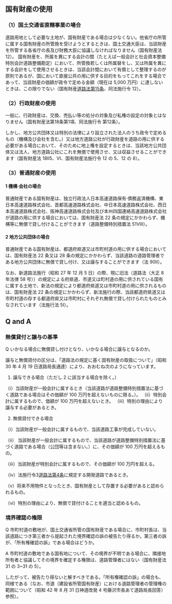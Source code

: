 

## 国有財産の使用



### （1）国土交通省直轄事業の場合



道路用地として必要な土地が、国有財産である場合は少なくない。他省庁の所管に属する国有財産の所管換を受けようとするときは、国土交通大臣は、当該財産を所管する各省庁の長及び財務大臣に協議しなければなりません（国有財産法 12）。
国有財産を、所属を異にする会計の間（たとえば一般会計と社会資本整備特別会計道路整備勘定）において、所管換若しくは所属替をし、又は所属を異にする会計をして使用させるときは、当該会計間において有償として整理するのが原則であるが、国において直接公共の用に供する目的をもってこれをする場合であって、当該財産の価額が政令で定める金額（現在は 5,000 万円）に達しないときは、この限りでない（国有財産[道路法第15条](https://elaws.e-gov.go.jp/document?lawid=327AC1000000180#Mp-At_17)、同法施行令 12）。


### （2）行政財産の使用



一般に、行政財産は、交換、売払い等の処分の対象及び私権の設定の対象とはなりません（国有財産法第18条第1項、同法施行令 第12条）。

しかし、地方公共団体又は特別の法律により設立された法人のうち政令で定めるもの（機構及び会社を含む。）又は地方道路公社が行政財産を道路の用に供する必要がある場合において、そのために地上権を設定するときは、当該地方公共団体又は法人、地方道路公社にこれを無償で使用させ、又は収益させることができます（国有財産法 18Ⅱ5、VI、国有財産法施行令 12 の 5、12 の 8）。


### （3）普通財産の使用



#### 1 機構·会社の場合



普通財産である国有財産は、独立行政法人日本高速道路保有·債務返済機構、東日本高速道路株式会社、首都高速道路株式会社、中日本高速道路株式会社、西日本高速道路株式会社、阪神高速道路株式会社及び本州四国連絡高速道路株式会社が道路の用に供する場合においては、国有財産法 22 条の規定にかかわらず、機構等に無償で貸し付けることができます（道路整備特別措置法 51Ⅷ）。


#### 2 地方公共団体の場合



普通財産である国有財産は、都道府県道又は市町村道の用に供する場合においては、国有財産法 22 条又は 28 条の規定にかかわらず、当該道路の道路管理者である地方公共団体に無償で貸し付け、又は譲与することができます（法 90Ⅱ）。


なお、新道路法施行（昭和 27 年 12 月 5 日）の際、現に旧法（道路法（大正 8 年法律 58 号））の規定による府県道、市道又は町村道の用に供されている国有に属する土地で、新法の規定により都道府県道又は市町村道の用に供されるものは、国有財産法 22 条の規定にかかわらず、新法施行の際、当該都道府県道又は市町村道の存する都道府県又は市町村にそれぞれ無償で貸し付けられたものとみなされています（法施行法 5Ⅰ）。


## Q and A



### 無償貸付と譲与の基準



Q いかなる場合に無償貸し付けとなり、いかなる場合に譲与となるのか。



譲与と無償貸付の区分は、「道路法の規定に基く固有財産の取扱について」（昭和 30 年 4 月 19 日道路局長通達）により、おおむね次のようになっています。


1. 譲与できる場合（ただし 2 に該当する場合を除く。）

（i）当該財産が一般会計に属するとき（当該道路が道路整備特別措置法に基づく道路である場合はその価額が 100 万円を超えないものに限る。）。
（ⅱ）特別会計に属するもので、価額が 100 万円を超えないとき。
（ⅲ）特別の理由により譲与する必要があるとき。

2. 無償貸付できる場合

（i）当該財産が一般会計に属するもので、当該道路工事が完成していない。

（ii） 当該財産が一般会計に属するもので、当該道路が道路整備特別措置法に基づく道路である場合（公団等は含まない。）に、その価額が 100 万円を超えるもの。

（ⅲ）当該財産が特別会計に属するもので、その価額が 100 万円を超える。

（iv）法施行令3[道路法第4条](https://elaws.e-gov.go.jp/document?lawid=327AC1000000180#Mp-At_4)に規定する開発道路であるとき。

（v）将来不用物件となったとき、国有財産として存置する必要があると認められるもの。

（vi）特別の理由により、無償で貸付けることを適当と認めるもの。


### 境界確認の権限



Q 市町村道の敷地が、国土交通省所管の国有財産である場合に、市町村長は、当該道路につき第三者から提起された境界確認の訴の被告たり得るか。第三者の訴が、「所有権確認の訴」である場合はどうか。



A 市町村道の敷地である国有地について、その境界が不明である場合に、隣接地所有者と協議してその境界を確定する権限は、道路管理者にはない（国有財産法 31 の 3~31 の 5）。

したがって、被告たり得ないと解すべきである。「所有権確認の訴」の場合も、同様である（なお、市道（建設省所管国有財産）における道路管理者の管理権の範囲について（昭和 42 年 8 月 31 日神道改発 4 号藤沢市長あて道路局長回答）参照）。